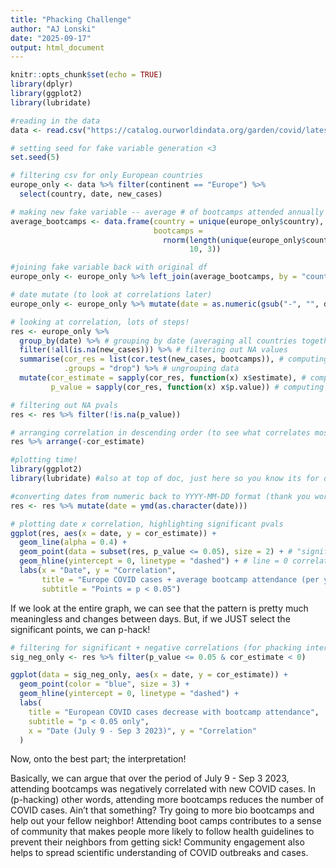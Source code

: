 ```yaml
---
title: "Phacking Challenge"
author: "AJ Lonski"
date: "2025-09-17"
output: html_document
---
```


```r
knitr::opts_chunk$set(echo = TRUE)
library(dplyr)
library(ggplot2)
library(lubridate)
```

```r
#reading in the data
data <- read.csv("https://catalog.ourworldindata.org/garden/covid/latest/compact/compact.csv", na.strings = "",header=T)
```

```r
# setting seed for fake variable generation <3
set.seed(5)

# filtering csv for only European countries 
europe_only <- data %>% filter(continent == "Europe") %>%
  select(country, date, new_cases)

# making new fake variable -- average # of bootcamps attended annually ;)
average_bootcamps <- data.frame(country = unique(europe_only$country),
                                bootcamps = 
                                  rnorm(length(unique(europe_only$country)), 
                                        10, 3))

#joining fake variable back with original df
europe_only <- europe_only %>% left_join(average_bootcamps, by = "country")

# date mutate (to look at correlations later)
europe_only <- europe_only %>% mutate(date = as.numeric(gsub("-", "", date)))
```

```r
# looking at correlation, lots of steps!
res <- europe_only %>%
  group_by(date) %>% # grouping by date (averaging all countries together)
  filter(!all(is.na(new_cases))) %>% # filtering out NA values
  summarise(cor_res = list(cor.test(new_cases, bootcamps)), # computing cor
            .groups = "drop") %>% # ungrouping data
  mutate(cor_estimate = sapply(cor_res, function(x) x$estimate), # computing est
         p_value = sapply(cor_res, function(x) x$p.value)) # computing pvals

# filtering out NA pvals
res <- res %>% filter(!is.na(p_value)) 

# arranging correlation in descending order (to see what correlates most)
res %>% arrange(-cor_estimate)
```

```r
#plotting time!
library(ggplot2)
library(lubridate) #also at top of doc, just here so you know its for dates

#converting dates from numeric back to YYYY-MM-DD format (thank you workshop)
res <- res %>% mutate(date = ymd(as.character(date)))

# plotting date x correlation, highlighting significant pvals 
ggplot(res, aes(x = date, y = cor_estimate)) + 
  geom_line(alpha = 0.4) +
  geom_point(data = subset(res, p_value <= 0.05), size = 2) + # "significant"
  geom_hline(yintercept = 0, linetype = "dashed") + # line = 0 correlation
  labs(x = "Date", y = "Correlation", 
       title = "Europe COVID cases + average bootcamp attendance (per yr)",
       subtitle = "Points = p < 0.05")
```
If we look at the entire graph, we can see that the pattern is pretty
much meaningless and changes between days. But, if we JUST select the 
significant points, we can p-hack! 

```r
# filtering for significant + negative correlations (for phacking interpretation, hehe)
sig_neg_only <- res %>% filter(p_value <= 0.05 & cor_estimate < 0)

ggplot(data = sig_neg_only, aes(x = date, y = cor_estimate)) +
  geom_point(color = "blue", size = 3) +
  geom_hline(yintercept = 0, linetype = "dashed") +
  labs(
    title = "European COVID cases decrease with bootcamp attendance",
    subtitle = "p < 0.05 only",
    x = "Date (July 9 - Sep 3 2023)", y = "Correlation"
  ) 
```

Now, onto the best part; the interpretation!

Basically, we can argue that over the period of July 9 - Sep 3 2023, attending 
bootcamps was negatively correlated with new COVID cases. In (p-hacking) other 
words, attending more bootcamps reduces the number of COVID cases. Ain't that 
something? Try going to more bio bootcamps and help out your fellow neighbor! 
Attending boot camps contributes to a sense of community that makes people more 
likely to follow health guidelines to prevent their neighbors from getting sick! 
Community engagement also helps to spread scientific understanding of COVID 
outbreaks and cases.
